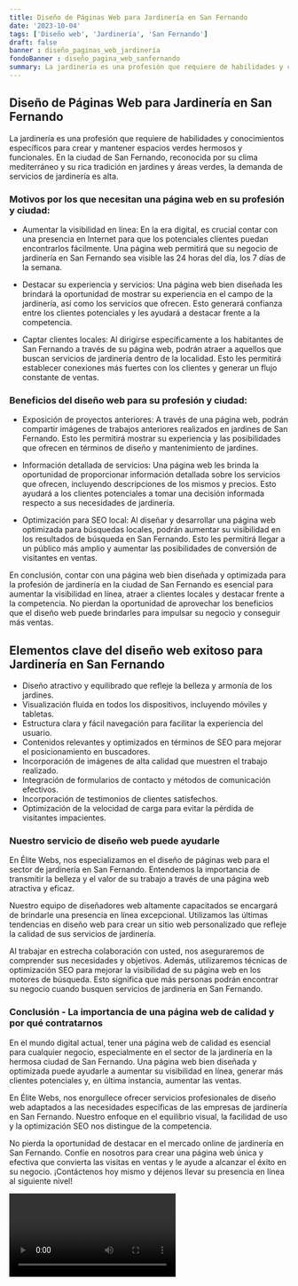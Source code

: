 ```yaml
---
title: Diseño de Páginas Web para Jardinería en San Fernando
date: '2023-10-04'
tags: ['Diseño web', 'Jardinería', 'San Fernando']
draft: false
banner : diseño_paginas_web_jardinería
fondoBanner : diseño_pagina_web_sanfernando
summary: La jardinería es una profesión que requiere de habilidades y conocimientos específicos para crear y mantener espacios verdes hermosos y funcionales. En la ciudad de San Fernando, reconocida por su clima mediterráneo y su rica tradición en jardines y áreas verdes, la demanda de servicios de jardinería es alta. 
---
```


## Diseño de Páginas Web para Jardinería en San Fernando

La jardinería es una profesión que requiere de habilidades y conocimientos específicos para crear y mantener espacios verdes hermosos y funcionales. En la ciudad de San Fernando, reconocida por su clima mediterráneo y su rica tradición en jardines y áreas verdes, la demanda de servicios de jardinería es alta. 

### Motivos por los que necesitan una página web en su profesión y ciudad:

- Aumentar la visibilidad en línea: En la era digital, es crucial contar con una presencia en Internet para que los potenciales clientes puedan encontrarlos fácilmente. Una página web permitirá que su negocio de jardinería en San Fernando sea visible las 24 horas del día, los 7 días de la semana.

- Destacar su experiencia y servicios: Una página web bien diseñada les brindará la oportunidad de mostrar su experiencia en el campo de la jardinería, así como los servicios que ofrecen. Esto generará confianza entre los clientes potenciales y les ayudará a destacar frente a la competencia.

- Captar clientes locales: Al dirigirse específicamente a los habitantes de San Fernando a través de su página web, podrán atraer a aquellos que buscan servicios de jardinería dentro de la localidad. Esto les permitirá establecer conexiones más fuertes con los clientes y generar un flujo constante de ventas.

### Beneficios del diseño web para su profesión y ciudad:

- Exposición de proyectos anteriores: A través de una página web, podrán compartir imágenes de trabajos anteriores realizados en jardines de San Fernando. Esto les permitirá mostrar su experiencia y las posibilidades que ofrecen en términos de diseño y mantenimiento de jardines.

- Información detallada de servicios: Una página web les brinda la oportunidad de proporcionar información detallada sobre los servicios que ofrecen, incluyendo descripciones de los mismos y precios. Esto ayudará a los clientes potenciales a tomar una decisión informada respecto a sus necesidades de jardinería.

- Optimización para SEO local: Al diseñar y desarrollar una página web optimizada para búsquedas locales, podrán aumentar su visibilidad en los resultados de búsqueda en San Fernando. Esto les permitirá llegar a un público más amplio y aumentar las posibilidades de conversión de visitantes en ventas.

En conclusión, contar con una página web bien diseñada y optimizada para la profesión de jardinería en la ciudad de San Fernando es esencial para aumentar la visibilidad en línea, atraer a clientes locales y destacar frente a la competencia. No pierdan la oportunidad de aprovechar los beneficios que el diseño web puede brindarles para impulsar su negocio y conseguir más ventas.

<GifSeo />

<Cta />

##  Elementos clave del diseño web exitoso para Jardinería en San Fernando

- Diseño atractivo y equilibrado que refleje la belleza y armonía de los jardines.
- Visualización fluida en todos los dispositivos, incluyendo móviles y tabletas.
- Estructura clara y fácil navegación para facilitar la experiencia del usuario.
- Contenidos relevantes y optimizados en términos de SEO para mejorar el posicionamiento en buscadores.
- Incorporación de imágenes de alta calidad que muestren el trabajo realizado.
- Integración de formularios de contacto y métodos de comunicación efectivos.
- Incorporación de testimonios de clientes satisfechos.
- Optimización de la velocidad de carga para evitar la pérdida de visitantes impacientes.

### Nuestro servicio de diseño web puede ayudarle

En Élite Webs, nos especializamos en el diseño de páginas web para el sector de jardinería en San Fernando. Entendemos la importancia de transmitir la belleza y el valor de su trabajo a través de una página web atractiva y eficaz.

Nuestro equipo de diseñadores web altamente capacitados se encargará de brindarle una presencia en línea excepcional. Utilizamos las últimas tendencias en diseño web para crear un sitio web personalizado que refleje la calidad de sus servicios de jardinería.

Al trabajar en estrecha colaboración con usted, nos aseguraremos de comprender sus necesidades y objetivos. Además, utilizaremos técnicas de optimización SEO para mejorar la visibilidad de su página web en los motores de búsqueda. Esto significa que más personas podrán encontrar su negocio cuando busquen servicios de jardinería en San Fernando.

### Conclusión - La importancia de una página web de calidad y por qué contratarnos

En el mundo digital actual, tener una página web de calidad es esencial para cualquier negocio, especialmente en el sector de la jardinería en la hermosa ciudad de San Fernando. Una página web bien diseñada y optimizada puede ayudarle a aumentar su visibilidad en línea, generar más clientes potenciales y, en última instancia, aumentar las ventas.

En Élite Webs, nos enorgullece ofrecer servicios profesionales de diseño web adaptados a las necesidades específicas de las empresas de jardinería en San Fernando. Nuestro enfoque en el equilibrio visual, la facilidad de uso y la optimización SEO nos distingue de la competencia.

No pierda la oportunidad de destacar en el mercado online de jardinería en San Fernando. Confíe en nosotros para crear una página web única y efectiva que convierta las visitas en ventas y le ayude a alcanzar el éxito en su negocio. ¡Contáctenos hoy mismo y déjenos llevar su presencia en línea al siguiente nivel!

<Video />

<CtaBot job='Jardinería' city='San Fernando'/>

<Gmaps query='San Fernando+españa+maps' />